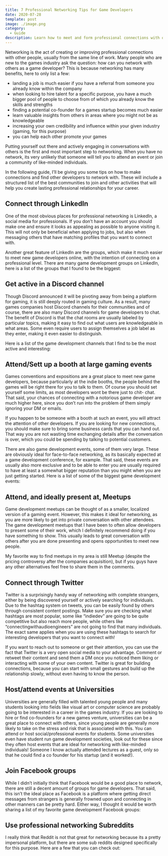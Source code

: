 ```yaml
---
title: 7 Professional Networking Tips for Game Developers
date: 2020-07-28
template: post
image: ./image.png
category:
  - Guide
description: Learn how to meet and form professional connections with other game developers.
---
```


Networking is the act of creating or improving professional connections with other people, usually
from the same line of work. Many people who are new to the games industry ask the question: how
can you network with others as a game developer? This is because networking 
has many benefits, here to only list a few:

- landing a job is much easier if you have a referral from someone you already know within
    the company
- when looking to hire talent for a specific purpose, you have a much bigger pool of people to
    choose from of which you already know the skills and strengths
- finding a potential co-founder for a games startup becomes much easier
- learn valuable insights from others in areas where you might not be as knowledgeable
- increasing your own credibility and influence within your given industry (gaming, for this
    purpose)
- you can help each other promote your games  

  
Putting yourself out there and actively engaging in conversations with others is the first and most
important step to networking. When you have no network, its very unlikely that someone will tell
you to attend an event or join a community of like-minded individuals.

In the following guide, I’ll be giving you some tips on how to make connections and find other
developers to network with. These will include a structured list of the best communities to join and
other activities that will help you create lasting professional relationships for your career.

## Connect through LinkedIn

One of the most obvious places for professional networking is LinkedIn, a social media for
professionals. If you don’t have an account you should make one and ensure it looks as appealing as
possible to anyone visiting it. This will not only be beneficial when applying to jobs, but also when
messaging others that have matching profiles that you want to connect with.

Another great feature of LinkedIn are the groups, which make it much easier to meet new game
developers online, with the intention of connecting on a professional level. There are many game
development groups on LinkedIn, here is a list of the groups that I found to be the biggest:

## Get active in a Discord channel

Though Discord announced it will be pivoting away from being a platform for gaming, it is still
deeply routed in gaming culture. As a result, many games companies host Discord channels for their
communities and of course, there are also many Discord channels for game developers to chat. The
benefit of Discord is that the chat rooms are usually labeled by particular topics, making it easy to
find out what users are knowledgeable in what areas. Some even require users to assign themselves
a job label as they enter, making it even easier to distinguish.

Here is a list of the game development channels that I find to be the most active and interesting:


## Attend/Sett up a booth at large gaming events

Games conventions and expositions are a great place to meet new game developers, because
particularly at the indie booths, the people behind the games will be right there for you to talk to
them. Of course you should set yourself some limits, as most developers wont be there just to chit-
chat. That said, your chances of connecting with a notorious game developer are much higher here,
since you don’t run into the problem of them simply ignoring your DM or emails.

If you happen to be someone with a booth at such an event, you will attract the attention of other
developers. If you are looking for new connections, you should make sure to bring some business
cards that you can hand out. That way you are not wasting time exchanging details after the
conversation is over, which you could be spending by talking to potential customers.

There are also game development events, some of them very large. These are obviously ideal for
face-to-face networking, as its basically expected at a game development conference, for example.
That said, these events are usually also more exclusive and to be able to enter you are usually
required to have at least a somewhat bigger reputation than you might when you are just getting
started. Here is a list of some of the biggest game development events:

## Attend, and ideally present at, Meetups

Game development meetups can be thought of as a smaller, localized version of a gaming event.
However, this makes it ideal for networking, as you are more likely to get into private conversation
with other attendees. The game development meetups that I have been to often allow developers to
present some of their work, which I definitely recommend doing if you have something to show.
This usually leads to great conversation with others after you are done presenting and opens
opportunities to meet new people.

My favorite way to find meetups in my area is still Meetup (despite the pricing controversy after the
companies acquisition), but if you guys have any other alternatives feel free to share them in the
comments.

## Connect through Twitter

Twitter is a surprisingly handy way of networking with complete strangers, either by being
discovered yourself or actively searching for individuals. Due to the hashtag system on tweets, you
can be easily found by others through consistent content postings. Make sure you are checking what
hashtags are most popular, some like “indiedev” are going to be quite competitive but also reach
more people, while others like “connectingwithaudioengineers” are not going to find that many
individuals. The exact same applies when you are using these hashtags to search for interesting
developers that you want to connect with!

If you want to reach out to someone or get their attention, you can use the fact that Twitter is a very
open social media to your advantage. Comment or retweet their content and send them a DM once
you noticed them liking or interacting with some of your own content. Twitter is great for building
connections, because you can start with small gestures and build up the relationship slowly, without
even having to know the person.


## Host/attend events at Universities

Universities are generally filled with talented young people and many students looking into fields
like visual art or computer science are probably going to be interested in a career in the games
industry. If you are looking to hire or find co-founders for a new games venture, universities can be
a great place to connect with others, since young people are generally more likely to take on the
stress and risk that is associated with this. You can attend or host social/professional events for
students. Some universities even have student run game development societies, look out for these
since they often host events that are ideal for networking with like-minded individuals! Someone I
know actually attended lectures as a guest, only so that he could find a co founder for his startup
(and it worked!).

## Join Facebook groups

While I didn’t initially think that Facebook would be a good place to network, there are still a
decent amount of groups for game developers. That said, this isn’t the ideal place as Facebook is a
platform where getting direct messages from strangers is generally frowned upon and connecting in
other manners can be pretty hard. Either way, I thought it would be worth sharing a list of my
favorite game development Facebook groups:

## Use professional networking Subreddits

I really think that Reddit is not that great for networking because its a pretty impersonal platform,
but there are some sub reddits designed specifically for this purpose. Here are a few that you can
check out:


